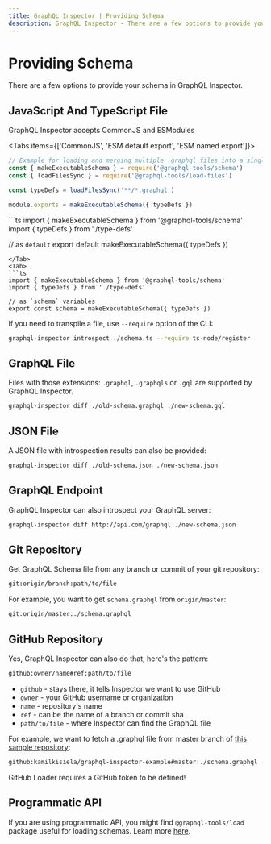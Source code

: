 ```yaml
---
title: GraphQL Inspector | Providing Schema
description: GraphQL Inspector - There are a few options to provide your schema in GraphQL Inspector.
---
```


# Providing Schema

There are a few options to provide your schema in GraphQL Inspector.

## JavaScript And TypeScript File

GraphQL Inspector accepts CommonJS and ESModules

<Tabs items={['CommonJS', 'ESM default export', 'ESM named export']}>
<Tab>
```js
// Example for loading and merging multiple .graphql files into a single schema
const { makeExecutableSchema } = require('@graphql-tools/schema')
const { loadFilesSync } = require('@graphql-tools/load-files')

const typeDefs = loadFilesSync('**/*.graphql')

module.exports = makeExecutableSchema({ typeDefs })
```
</Tab>
<Tab>
```ts
import { makeExecutableSchema } from '@graphql-tools/schema'
import { typeDefs } from './type-defs'

// as `default`
export default makeExecutableSchema({ typeDefs })
```
</Tab>
<Tab>
```ts
import { makeExecutableSchema } from '@graphql-tools/schema'
import { typeDefs } from './type-defs'

// as `schema` variables
export const schema = makeExecutableSchema({ typeDefs })
```
</Tab>
</Tabs>

If you need to transpile a file, use `--require` option of the CLI:
```sh /--require/
graphql-inspector introspect ./schema.ts --require ts-node/register
```
## GraphQL File

Files with those extensions: `.graphql`, `.graphqls` or `.gql` are supported by GraphQL Inspector.

```sh
graphql-inspector diff ./old-schema.graphql ./new-schema.gql
```

## JSON File

A JSON file with introspection results can also be provided:

```sh
graphql-inspector diff ./old-schema.json ./new-schema.json
```

## GraphQL Endpoint

GraphQL Inspector can also introspect your GraphQL server:

```sh
graphql-inspector diff http://api.com/graphql ./new-schema.json
```

## Git Repository

Get GraphQL Schema file from any branch or commit of your git repository:

```sh
git:origin/branch:path/to/file
```

For example, you want to get `schema.graphql` from `origin/master`:

```sh
git:origin/master:./schema.graphql
```

## GitHub Repository

Yes, GraphQL Inspector can also do that, here's the pattern:

```sh
github:owner/name#ref:path/to/file
```

- `github` - stays there, it tells Inspector we want to use GitHub
- `owner` - your GitHub username or organization
- `name` - repository's name
- `ref` - can be the name of a branch or commit sha
- `path/to/file` - where Inspector can find the GraphQL file

For example, we want to fetch a .graphql file from master branch of
[this sample repository](https://github.com/kamilkisiela/graphql-inspector-example/blob/master/schema.graphql):

```sh
github:kamilkisiela/graphql-inspector-example#master:./schema.graphql --token 'github-token-here'
```

<Callout type="warning">
  GitHub Loader requires a GitHub token to be defined!
</Callout>

## Programmatic API

If you are using programmatic API, you might find `@graphql-tools/load` package useful for loading schemas. Learn more
[here](https://graphql-tools.com/docs/schema-loading).
